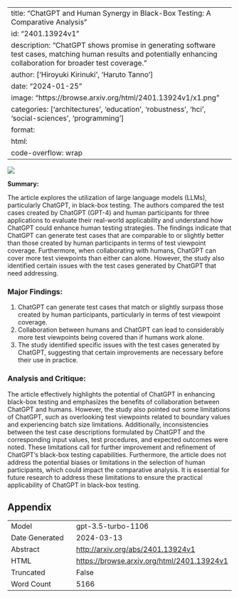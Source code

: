 
---
title: "ChatGPT and Human Synergy in Black-Box Testing: A Comparative Analysis"
id: "2401.13924v1"
description: "ChatGPT shows promise in generating software test cases, matching human results and potentially enhancing collaboration for broader test coverage."
author: ['Hiroyuki Kirinuki', 'Haruto Tanno']
date: "2024-01-25"
image: "https://browse.arxiv.org/html/2401.13924v1/x1.png"
categories: ['architectures', 'education', 'robustness', 'hci', 'social-sciences', 'programming']
format:
  html:
    code-overflow: wrap
---

![](https://browse.arxiv.org/html/2401.13924v1/x1.png)

**Summary:**

The article explores the utilization of large language models (LLMs), particularly ChatGPT, in black-box testing. The authors compared the test cases created by ChatGPT (GPT-4) and human participants for three applications to evaluate their real-world applicability and understand how ChatGPT could enhance human testing strategies. The findings indicate that ChatGPT can generate test cases that are comparable to or slightly better than those created by human participants in terms of test viewpoint coverage. Furthermore, when collaborating with humans, ChatGPT can cover more test viewpoints than either can alone. However, the study also identified certain issues with the test cases generated by ChatGPT that need addressing.

### Major Findings:
1. ChatGPT can generate test cases that match or slightly surpass those created by human participants, particularly in terms of test viewpoint coverage.
2. Collaboration between humans and ChatGPT can lead to considerably more test viewpoints being covered than if humans work alone.
3. The study identified specific issues with the test cases generated by ChatGPT, suggesting that certain improvements are necessary before their use in practice.

### Analysis and Critique:
The article effectively highlights the potential of ChatGPT in enhancing black-box testing and emphasizes the benefits of collaboration between ChatGPT and humans. However, the study also pointed out some limitations of ChatGPT, such as overlooking test viewpoints related to boundary values and experiencing batch size limitations. Additionally, inconsistencies between the test case descriptions formulated by ChatGPT and the corresponding input values, test procedures, and expected outcomes were noted. These limitations call for further improvement and refinement of ChatGPT's black-box testing capabilities. Furthermore, the article does not address the potential biases or limitations in the selection of human participants, which could impact the comparative analysis. It is essential for future research to address these limitations to ensure the practical applicability of ChatGPT in black-box testing.

## Appendix

|          |          |
|----------|----------|
| Model     | gpt-3.5-turbo-1106       |
| Date Generated     | 2024-03-13       |
| Abstract | [http://arxiv.org/abs/2401.13924v1](http://arxiv.org/abs/2401.13924v1)        |
| HTML     | [https://browse.arxiv.org/html/2401.13924v1](https://browse.arxiv.org/html/2401.13924v1)       |
| Truncated       | False       |
| Word Count       | 5166       |
